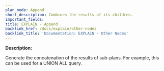 ```yaml
---
plan_node: Append
short_description: Combines the results of its children.
important_fields:
title: EXPLAIN - Append
backlink_href: /docs/explain/other-nodes
backlink_title: 'Documentation: EXPLAIN - Other Nodes'
---
```


**Description:**

Generate the concatenation of the results of sub-plans. For example, this can be used for a UNION ALL query.